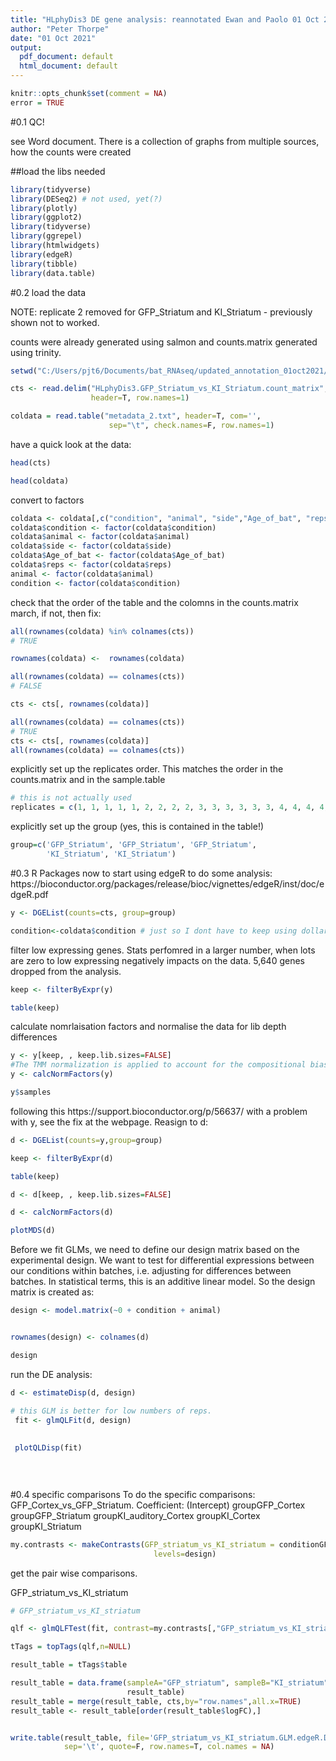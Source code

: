 ---
title: "HLphyDis3 DE gene analysis: reannotated Ewan and Paolo 01 Oct 2021, A_vs_B_GLM_with_animal_as_batch drop KI rep 3"
author: "Peter Thorpe"
date: "01 Oct 2021"
output:
  pdf_document: default
  html_document: default
---

```{r include=FALSE}
knitr::opts_chunk$set(comment = NA)
error = TRUE

```

#0.1 QC! 

see Word document. There is a collection of graphs from multiple sources, how the counts were created 

##load the libs needed 


```{r}

library(tidyverse)
library(DESeq2) # not used, yet(?)
library(plotly)
library(ggplot2)
library(tidyverse)
library(ggrepel)
library(htmlwidgets)
library(edgeR)
library(tibble)
library(data.table)

```


#0.2 load the data

NOTE: replicate 2 removed for GFP_Striatum and KI_Striatum -  previously 
shown not to worked. 

counts were already generated using salmon and counts.matrix generated using trinity. 

```{r}
setwd("C:/Users/pjt6/Documents/bat_RNAseq/updated_annotation_01oct2021/A_vs_B_GLM_with_animal_as_batch/drop_rep3")

cts <- read.delim("HLphyDis3.GFP_Striatum_vs_KI_Striatum.count_matrix", 
                  header=T, row.names=1)

coldata = read.table("metadata_2.txt", header=T, com='', 
                      sep="\t", check.names=F, row.names=1)


```


have a quick look at the data:

```{r}
head(cts)

```

```{r}
head(coldata)
```


convert to factors

```{r}

coldata <- coldata[,c("condition", "animal", "side","Age_of_bat", "reps")]
coldata$condition <- factor(coldata$condition)
coldata$animal <- factor(coldata$animal)
coldata$side <- factor(coldata$side)
coldata$Age_of_bat <- factor(coldata$Age_of_bat)
coldata$reps <- factor(coldata$reps)
animal <- factor(coldata$animal)
condition <- factor(coldata$condition)

```

check that the order of the table and the colomns in the counts.matrix march, if not, then fix:

```{r}

all(rownames(coldata) %in% colnames(cts))
# TRUE

rownames(coldata) <-  rownames(coldata)

all(rownames(coldata) == colnames(cts))
# FALSE

cts <- cts[, rownames(coldata)]

all(rownames(coldata) == colnames(cts))
# TRUE
cts <- cts[, rownames(coldata)]
all(rownames(coldata) == colnames(cts))

```


explicitly set up the replicates order. This matches the order in the counts.matrix 
and in the sample.table

```{r}
# this is not actually used
replicates = c(1, 1, 1, 1, 1, 2, 2, 2, 2, 3, 3, 3, 3, 3, 3, 4, 4, 4, 4, 4, 4, 1)

```


explicitly set up the group (yes, this is contained in the table!)

```{r}
group=c('GFP_Striatum', 'GFP_Striatum', 'GFP_Striatum', 
        'KI_Striatum', 'KI_Striatum')

```


#0.3 R Packages now to start using edgeR to do some analysis: https://bioconductor.org/packages/release/bioc/vignettes/edgeR/inst/doc/edgeR.pdf


```{r}
y <- DGEList(counts=cts, group=group)

condition<-coldata$condition # just so I dont have to keep using dollars :)

```


filter low expressing genes. Stats perfomred in a larger number, when lots are zero to low expressing negatively impacts on the data. 5,640 genes dropped from the analysis. 

```{r}
keep <- filterByExpr(y)

table(keep)

```

calculate nomrlaisation factors and normalise the data for lib depth differences

```{r}

y <- y[keep, , keep.lib.sizes=FALSE]
#The TMM normalization is applied to account for the compositional biases:
y <- calcNormFactors(y)

y$samples

```


following this https://support.bioconductor.org/p/56637/ with a problem with y, see the fix at the webpage. Reasign to d:

```{r}

d <- DGEList(counts=y,group=group)

keep <- filterByExpr(d)

table(keep)

d <- d[keep, , keep.lib.sizes=FALSE]

d <- calcNormFactors(d)

plotMDS(d)

```


Before we fit GLMs, we need to define our design matrix based on the experimental design. 
We want to test for differential expressions between our conditions within batches, i.e. adjusting for differences between batches. In statistical terms,
this is an additive linear model. So the design matrix is created as:

```{r}

design <- model.matrix(~0 + condition + animal)



```


```{r}

rownames(design) <- colnames(d)


```


```{r}

design

```


run the DE analysis:

```{r}

d <- estimateDisp(d, design)

# this GLM is better for low numbers of reps.
 fit <- glmQLFit(d, design)
 
 
 plotQLDisp(fit)

 
 
```


#0.4 specific comparisons
To do the specific comparisons: GFP_Cortex_vs_GFP_Striatum.
Coefficient:  (Intercept) groupGFP_Cortex groupGFP_Striatum groupKI_auditory_Cortex groupKI_Cortex groupKI_Striatum 

```{r}

my.contrasts <- makeContrasts(GFP_striatum_vs_KI_striatum = conditionGFP_Striatum - conditionKI_Striatum,
                                levels=design)


```

get the pair wise comparisons. 

GFP_striatum_vs_KI_striatum


```{r}
# GFP_striatum_vs_KI_striatum

qlf <- glmQLFTest(fit, contrast=my.contrasts[,"GFP_striatum_vs_KI_striatum"]) 

tTags = topTags(qlf,n=NULL)

result_table = tTags$table

result_table = data.frame(sampleA="GFP_striatum", sampleB="KI_striatum",
                          result_table)
result_table = merge(result_table, cts,by="row.names",all.x=TRUE)
result_table <- result_table[order(result_table$logFC),]


write.table(result_table, file='GFP_striatum_vs_KI_striatum.GLM.edgeR.DE_results', 
            sep='\t', quote=F, row.names=T, col.names = NA)

```

